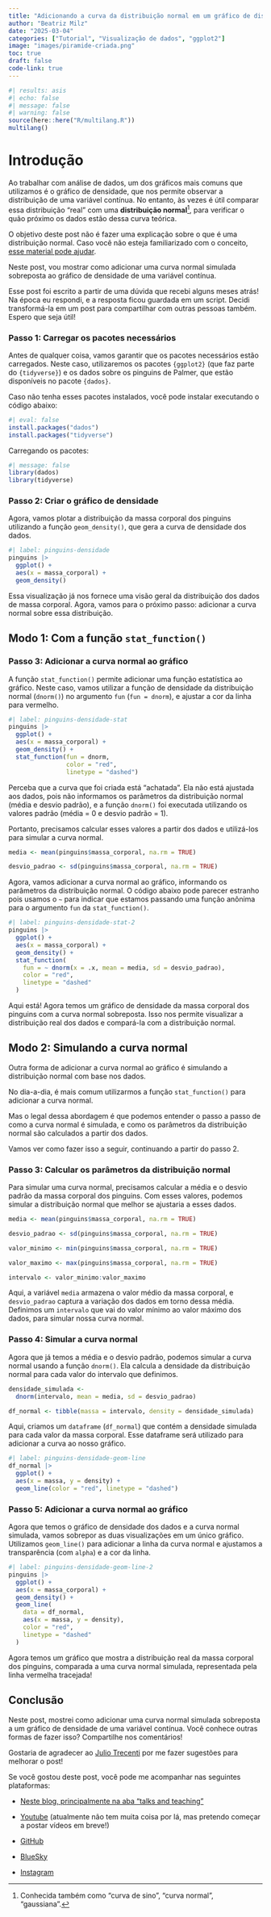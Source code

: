 ```yaml
---
title: "Adicionando a curva da distribuição normal em um gráfico de distribuição com ggplot2"
author: "Beatriz Milz"
date: "2025-03-04"
categories: ["Tutorial", "Visualização de dados", "ggplot2"]
image: "images/piramide-criada.png"
toc: true
draft: false
code-link: true
---
```


```r
#| results: asis
#| echo: false
#| message: false
#| warning: false
source(here::here("R/multilang.R"))
multilang()
```

# Introdução

Ao trabalhar com análise de dados, um dos gráficos mais comuns que utilizamos é o gráfico de densidade, que nos permite observar a distribuição de uma variável contínua. No entanto, às vezes é útil comparar essa distribuição "real" com uma **distribuição normal**[^1], para verificar o quão próximo os dados estão dessa curva teórica.


O objetivo deste post não é fazer uma explicação sobre o que é uma distribuição normal. Caso você não esteja familiarizado com o conceito, [esse material pode ajudar](https://www.inf.ufsc.br/~andre.zibetti/probabilidade/normal.html).


[^1]: Conhecida também como "curva de sino", "curva normal", "gaussiana".

Neste post, vou mostrar como adicionar uma curva normal simulada sobreposta ao gráfico de densidade de uma variável contínua.

::: {.callout-note}
Esse post foi escrito a partir de uma dúvida que recebi alguns meses atrás! Na época eu respondi, e a resposta ficou guardada em um script. Decidi transformá-la em um post para compartilhar com outras pessoas também. Espero que seja útil!
:::



### Passo 1: Carregar os pacotes necessários

Antes de qualquer coisa, vamos garantir que os pacotes necessários estão carregados. Neste caso, utilizaremos os pacotes `{ggplot2}` (que faz parte do `{tidyverse}`) e os dados sobre os pinguins de Palmer, que estão disponíveis no pacote `{dados}`.

Caso não tenha esses pacotes instalados, você pode instalar executando o código abaixo:

```r
#| eval: false
install.packages("dados")
install.packages("tidyverse")
```

Carregando os pacotes:

```r
#| message: false
library(dados)
library(tidyverse)
```

### Passo 2: Criar o gráfico de densidade

Agora, vamos plotar a distribuição da massa corporal dos pinguins utilizando a função `geom_density()`, que gera a curva de densidade dos dados.

```r
#| label: pinguins-densidade
pinguins |> 
  ggplot() +
  aes(x = massa_corporal) +
  geom_density()
```

Essa visualização já nos fornece uma visão geral da distribuição dos dados de massa corporal. Agora, vamos para o próximo passo: adicionar a curva normal sobre essa distribuição.

## Modo 1: Com a função `stat_function()`



### Passo 3: Adicionar a curva normal ao gráfico

A função `stat_function()` permite adicionar uma função estatística ao gráfico. Neste caso, vamos utilizar a função de densidade da distribuição normal (`dnorm()`) no argumento `fun` (`fun = dnorm`), e ajustar a cor da linha para vermelho.


```r
#| label: pinguins-densidade-stat
pinguins |>
  ggplot() +
  aes(x = massa_corporal) +
  geom_density() +
  stat_function(fun = dnorm,
                color = "red",
                linetype = "dashed")
```


Perceba que a curva que foi criada está "achatada". Ela não está ajustada aos dados, pois não informamos os parâmetros da distribuição normal (média e desvio padrão), e a função `dnorm()` foi executada utilizando os valores padrão (média = 0 e desvio padrão = 1).

Portanto, precisamos calcular esses valores a partir dos dados e utilizá-los para simular a curva normal.

```r
media <- mean(pinguins$massa_corporal, na.rm = TRUE)

desvio_padrao <- sd(pinguins$massa_corporal, na.rm = TRUE)
```

Agora, vamos adicionar a curva normal ao gráfico, informando os parâmetros da distribuição normal. O código abaixo pode parecer estranho pois usamos o `~` para indicar que estamos passando uma função anônima para o argumento `fun` da `stat_function()`.

```r
#| label: pinguins-densidade-stat-2
pinguins |>
  ggplot() +
  aes(x = massa_corporal) +
  geom_density() +
  stat_function(
    fun = ~ dnorm(x = .x, mean = media, sd = desvio_padrao),
    color = "red",
    linetype = "dashed"
  )
```


Aqui está! Agora temos um gráfico de densidade da massa corporal dos pinguins com a curva normal sobreposta. Isso nos permite visualizar a distribuição real dos dados e compará-la com a distribuição normal.

## Modo 2: Simulando a curva normal

Outra forma de adicionar a curva normal ao gráfico é simulando a distribuição normal com base nos dados.

No dia-a-dia, é mais comum utilizarmos a função `stat_function()` para adicionar a curva normal. 

Mas o legal dessa abordagem é que podemos entender o passo a passo de como a curva normal é simulada, e como os parâmetros da distribuição normal são calculados a partir dos dados.

Vamos ver como fazer isso a seguir, continuando a partir do passo 2.

### Passo 3: Calcular os parâmetros da distribuição normal

Para simular uma curva normal, precisamos calcular a média e o desvio padrão da massa corporal dos pinguins.
Com esses valores, podemos simular a distribuição normal que melhor se ajustaria a esses dados.

```r
media <- mean(pinguins$massa_corporal, na.rm = TRUE)

desvio_padrao <- sd(pinguins$massa_corporal, na.rm = TRUE)

valor_minimo <- min(pinguins$massa_corporal, na.rm = TRUE)

valor_maximo <- max(pinguins$massa_corporal, na.rm = TRUE)

intervalo <- valor_minimo:valor_maximo
```

Aqui, a variável `media` armazena o valor médio da massa corporal, e `desvio_padrao` captura a variação dos dados em torno dessa média. Definimos um `intervalo` que vai do valor mínimo ao valor máximo dos dados, para simular nossa curva normal.

### Passo 4: Simular a curva normal

Agora que já temos a média e o desvio padrão, podemos simular a curva normal usando a função `dnorm()`. Ela calcula a densidade da distribuição normal para cada valor do intervalo que definimos.

```r
densidade_simulada <-
  dnorm(intervalo, mean = media, sd = desvio_padrao)

df_normal <- tibble(massa = intervalo, density = densidade_simulada)
```

Aqui, criamos um `dataframe` (`df_normal`) que contém a densidade simulada para cada valor da massa corporal. Esse dataframe será utilizado para adicionar a curva ao nosso gráfico.

```r
#| label: pinguins-densidade-geom-line
df_normal |>
  ggplot() +
  aes(x = massa, y = density) +
  geom_line(color = "red", linetype = "dashed")
```

### Passo 5: Adicionar a curva normal ao gráfico

Agora que temos o gráfico de densidade dos dados e a curva normal simulada, vamos sobrepor as duas visualizações em um único gráfico. Utilizamos `geom_line()` para adicionar a linha da curva normal e ajustamos a transparência (com `alpha`) e a cor da linha.

```r
#| label: pinguins-densidade-geom-line-2
pinguins |>
  ggplot() +
  aes(x = massa_corporal) +
  geom_density() +
  geom_line(
    data = df_normal,
    aes(x = massa, y = density),
    color = "red",
    linetype = "dashed"
  )
```

Agora temos um gráfico que mostra a distribuição real da massa corporal dos pinguins, comparada a uma curva normal simulada, representada pela linha vermelha tracejada!

## Conclusão

Neste post, mostrei como adicionar uma curva normal simulada sobreposta a um gráfico de densidade de uma variável contínua. Você conhece outras formas de fazer isso? Compartilhe nos comentários!

Gostaria de agradecer ao [Julio Trecenti](https://jtrecenti.com) por me fazer sugestões para melhorar o post!

Se você gostou deste post, você pode me acompanhar nas seguintes plataformas:

-   [Neste blog, principalmente na aba "talks and teaching"](https://beamilz.com/content)

-   [Youtube](https://www.youtube.com/@beamilz/featured) (atualmente não tem muita coisa por lá, mas pretendo começar a postar vídeos em breve!)

-   [GitHub](https://github.com/beatrizmilz)

-   [BlueSky](https://bsky.app/profile/beamilz.com)

-   [Instagram](https://www.instagram.com/dadoseambiente/)


